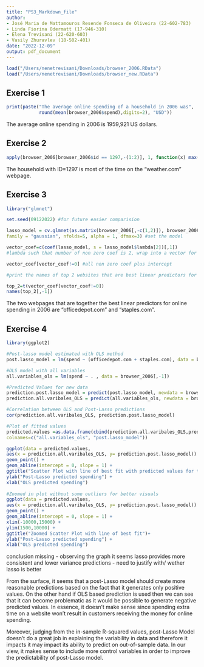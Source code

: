 ```yaml
---
title: "PS3_Markdown_file"
author: 
- José Maria de Mattamouros Resende Fonseca de Oliveira (22-602-783)
- Linda Fiorina Odermatt (17-946-310)
- Elena Trevisani (22-620-603) 
- Vasily Zhuravlev (18-502-401) 
date: "2022-12-09"
output: pdf_document
---
```


```r
load("/Users/nenetrevisani/Downloads/browser_2006.RData")
load("/Users/nenetrevisani/Downloads/browser_new.RData")
```

## Exercise 1

```r
print(paste("The average online spending of a household in 2006 was", 
            round(mean(browser_2006$spend),digits=2), "USD"))
```            

The average online spending in 2006 is 1959,921 US dollars.

## Exercise 2

```r

apply(browser_2006[browser_2006$id == 1297,-(1:2)], 1, function(x) max(names(which(x == max(id_1297)))))

```

The household with ID=1297 is most of the time on the "weather.com" webpage.

## Exercise 3

```r
library("glmnet")
```

```r
set.seed(09122022) #for future easier comparision 

lasso_model = cv.glmnet(as.matrix(browser_2006[,-c(1,2)]), browser_2006$spend, 
family = "gaussian", nfolds=5, alpha = 1, dfmax=3) #set the model

vector_coef=c(coef(lasso_model, s = lasso_model$lambda[2])[,1]) 
#lambda such that number of non zero coef is 2, wrap into a vector for simplicity

vector_coef[vector_coef!=0] #all non zero coef plus intercept

#print the names of top 2 websites that are best linear predictors for online spending

top_2=t(vector_coef[vector_coef!=0]) 
names(top_2[,-1])
```

The two webpages that are together the best linear predictors for online
spending in 2006 are "officedepot.com" and "staples.com".

## Exercise 4

```r
library(ggplot2)
```

```r
#Post-lasso model estimated with OLS method
post.lasso_model = lm(spend ~ (officedepot.com + staples.com), data = browser_2006)

#OLS model with all variables
all.variables_ols = lm(spend ~ . , data = browser_2006[,-1]) 

#Predicted Values for new data
prediction.post.lasso_model = predict(post.lasso_model, newdata = browser_new)
prediction.all.varibales_OLS = predict(all.variables_ols, newdata = browser_new)

#Correlation between OLS and Post-Lasso predictions
cor(prediction.all.varibales_OLS, prediction.post.lasso_model) 

#Plot of fitted values 
predicted.values =as.data.frame(cbind(prediction.all.varibales_OLS,prediction.post.lasso_model),
colnames=c("all.variables_ols", "post.lasso_model")) 

ggplot(data = predicted.values, 
aes(x = prediction.all.varibales_OLS, y= prediction.post.lasso_model)) +
geom_point() + 
geom_abline(intercept = 0, slope = 1) +
ggtitle("Scatter Plot with line of best fit with predicted values for test data")+
ylab("Post-Lasso predicted spending") + 
xlab("OLS predicted spending")
      
#Zoomed in plot without some outliers for better visuals
ggplot(data = predicted.values, 
aes(x = prediction.all.varibales_OLS, y= prediction.post.lasso_model)) +
geom_point() + 
geom_abline(intercept = 0, slope = 1) +
xlim(-10000,15000) + 
ylim(1500,10000) +
ggtitle("Zoomed Scatter Plot with line of best fit")+
ylab("Post-Lasso predicted spending") + 
xlab("OLS predicted spending")
```

conclusion missing - observing the graph it seems lasso provides more consistent
and lower variance predictions - need to justify with/ wether lasso is better

From the surface, it seems that a post-Lasso model should create more reasonable
predictions based on the fact that it generates only positive values. On the other
hand if OLS based prediction is used then we can see that it can become problematic
as it would be possible to generate negative predicted values. In essence, it
doesn't make sense since spending extra time on a website won't result in customers
receiving the money for online spending.

Moreover, judging from the in-sample R-squared values, post-Lasso Model doesn't
do a great job in explaining the variability in data and therefore it impacts
it may impact its ability to predict on out-of-sample data. In our view,
it makes sense to include more control variables in order to improve the
predictability of post-Lasso model.



